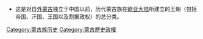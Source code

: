 * 这是对自[[外蒙古|外蒙古]]独立于中国以前，历代蒙古族在[[欧亚大陆|欧亚大陆]]所建立的王朝（包括帝国、汗国、王国以及割据政权）的总分类。

[[Category:蒙古族历史|Category:蒙古族历史]]
[[Category:蒙古歷史政權|Category:蒙古歷史政權]]